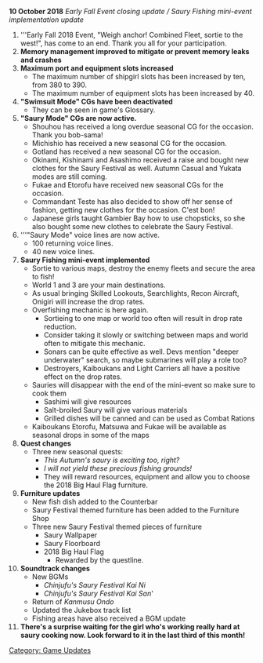 '''10 October 2018''' ''Early Fall Event closing update / Saury Fishing mini-event implementation update''

#'''Early Fall 2018 Event, "Weigh anchor! Combined Fleet, sortie to the west!", has come to an end. Thank you all for your participation.
#'''Memory management improved to mitigate or prevent memory leaks and crashes'''
#'''Maximum port and equipment slots increased'''
#* The maximum number of shipgirl slots has been increased by ten, from 380 to 390.
#* The maximum number of equipment slots has been increased by 40.
#'''"Swimsuit Mode" CGs have been deactivated'''
#* They can be seen in game's Glossary.
#'''"Saury Mode" CGs are now active.'''
#* Shouhou has received a long overdue seasonal CG for the occasion. Thank you bob-sama!
#* Michishio has received a new seasonal CG for the occasion.
#* Gotland has received a new seasonal CG for the occasion.
#* Okinami, Kishinami and Asashimo received a raise and bought new clothes for the Saury Festival as well. Autumn Casual and Yukata modes are still coming.
#* Fukae and Etorofu have received new seasonal CGs for the occasion.
#* Commandant Teste has also decided to show off her sense of fashion, getting new clothes for the occasion. C'est bon!
#* Japanese girls taught Gambier Bay how to use chopsticks, so she also bought some new clothes to celebrate the Saury Festival.
#'''"Saury Mode" voice lines are now active.
#* 100 returning voice lines.
#* 40 new voice lines.
#'''Saury Fishing mini-event implemented'''
#* Sortie to various maps, destroy the enemy fleets and secure the area to fish!
#* World 1 and 3 are your main destinations.
#* As usual bringing Skilled Lookouts, Searchlights, Recon Aircraft, Onigiri will increase the drop rates.
#* Overfishing mechanic is here again.
#** Sortieing to one map or world too often will result in drop rate reduction.
#** Consider taking it slowly or switching between maps and world often to mitigate this mechanic.
#** Sonars can be quite effective as well. Devs mention "deeper underwater" search, so maybe submarines will play a role too?
#** Destroyers, Kaiboukans and Light Carriers all have a positive effect on the drop rates.
#* Sauries will disappear with the end of the mini-event so make sure to cook them
#** Sashimi will give resources
#** Salt-broiled Saury will give various materials
#** Grilled dishes will be canned and can be used as Combat Rations
#* Kaiboukans Etorofu, Matsuwa and Fukae will be available as seasonal drops in some of the maps
#'''Quest changes'''
#* Three new seasonal quests:
#** ''This Autumn's saury is exciting too, right?''
#** ''I will not yield these precious fishing grounds!''
#** They will reward resources, equipment and allow you to choose the 2018 Big Haul Flag furniture.
#'''Furniture updates'''
#* New fish dish added to the Counterbar
#* Saury Festival themed furniture has been added to the Furniture Shop
#* Three new Saury Festival themed pieces of furniture
#** Saury Wallpaper
#** Saury Floorboard
#** 2018 Big Haul Flag
#*** Rewarded by the questline.
#'''Soundtrack changes'''
#* New BGMs
#** ''Chinjufu's Saury Festival Kai Ni''
#** ''Chinjufu's Saury Festival Kai San'''
#* Return of ''Kanmusu Ondo''
#* Updated the Jukebox track list
#* Fishing areas have also received a BGM update
#'''There's a surprise waiting for the girl who's working really hard at saury cooking now. Look forward to it in the last third of this month!'''

[[Category: Game Updates]]